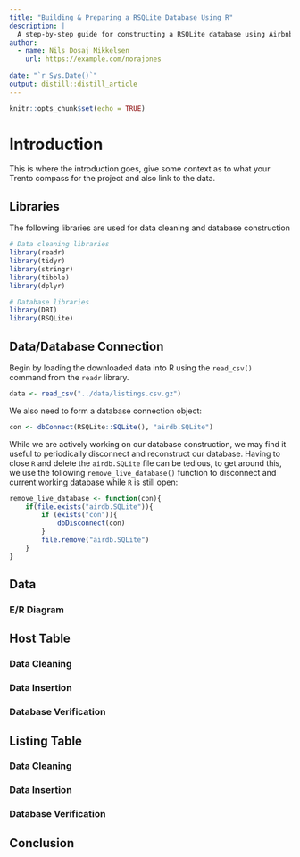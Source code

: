 ```yaml
---
title: "Building & Preparing a RSQLite Database Using R"
description: |
  A step-by-step guide for constructing a RSQLite database using Airbnb data from the city of Bangkok.
author:
  - name: Nils Dosaj Mikkelsen
    url: https://example.com/norajones
    
date: "`r Sys.Date()`"
output: distill::distill_article
---
```


```r
knitr::opts_chunk$set(echo = TRUE)
```

# Introduction

This is where the introduction goes, give some context as to what your Trento compass for the project and also link to the data.

## Libraries

The following libraries are used for data cleaning and database construction

```r
# Data cleaning libraries
library(readr)
library(tidyr)
library(stringr)
library(tibble)
library(dplyr) 

# Database libraries
library(DBI)
library(RSQLite)
```


## Data/Database Connection

Begin by loading the downloaded data into R using the `read_csv()` command from the `readr` library.

```r
data <- read_csv("../data/listings.csv.gz")
```

We also need to form a database connection object:

```r
con <- dbConnect(RSQLite::SQLite(), "airdb.SQLite")
```

While we are actively working on our database construction, we may find it useful to periodically disconnect and reconstruct our database. Having to close `R` and delete the `airdb.SQLite` file can be tedious, to get around this, we use the following `remove_live_database()` function to disconnect and current working database while `R` is still open:

```r
remove_live_database <- function(con){
    if(file.exists("airdb.SQLite")){
        if (exists("con")){
            dbDisconnect(con)   
        }
        file.remove("airdb.SQLite")
    }
}
```


## Data

### E/R Diagram

## Host Table 

### Data Cleaning

### Data Insertion

### Database Verification

## Listing Table 

### Data Cleaning

### Data Insertion

### Database Verification

## Conclusion







